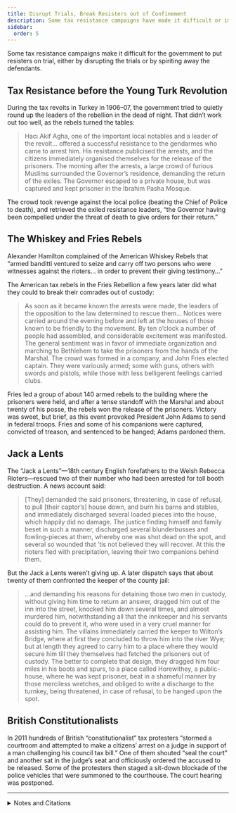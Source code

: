 ```yaml
---
title: Disrupt Trials, Break Resisters out of Confinement
description: Some tax resistance campaigns have made it difficult or impossible for the government to put resisters on trial.
sidebar:
  order: 5
---
```


Some tax resistance campaigns make it difficult for the government to put resisters on trial, either by disrupting the trials or by spiriting away the defendants.

## <Badge text="Example" size="medium" /> Tax Resistance before the Young Turk Revolution

During the tax revolts in Turkey in 1906–07, the government tried to quietly round up the leaders of the rebellion in the dead of night.
That didn’t work out too well, as the rebels turned the tables:

> Hacı Akif Agha, one of the important local notables and a leader of the revolt… offered a successful resistance to the gendarmes who came to arrest him.
> His resistance publicised the arrests, and the citizens immediately organised themselves for the release of the prisoners.
> The morning after the arrests, a large crowd of furious Muslims surrounded the Governor’s residence, demanding the return of the exiles.
> The Governor escaped to a private house, but was captured and kept prisoner in the İbrahim Pasha Mosque.

The crowd took revenge against the local police (beating the Chief of Police to death), and retrieved the exiled resistance leaders, “the Governor having been compelled under the threat of death to give orders for their return.”

## <Badge text="Example" size="medium" /> The Whiskey and Fries Rebels

Alexander Hamilton complained of the American Whiskey Rebels that “armed banditti ventured to seize and carry off two persons who were witnesses against the rioters… in order to prevent their giving testimony…”

The American tax rebels in the Fries Rebellion a few years later did what they could to break their comrades out of custody:

> As soon as it became known the arrests were made, the leaders of the opposition to the law determined to rescue them…
> Notices were carried around the evening before and left at the houses of those known to be friendly to the movement.
> By ten o’clock a number of people had assembled, and considerable excitement was manifested.
> The general sentiment was in favor of immediate organization and marching to Bethlehem to take the prisoners from the hands of the Marshal.
> The crowd was formed in a company, and John Fries elected captain.
> They were variously armed; some with guns, others with swords and pistols, while those with less belligerent feelings carried clubs.

Fries led a group of about 140 armed rebels to the building where the prisoners were held, and after a tense standoff with the Marshal and about twenty of his posse, the rebels won the release of the prisoners.
Victory was sweet, but brief, as this event provoked President John Adams to send in federal troops.
Fries and some of his companions were captured, convicted of treason, and sentenced to be hanged; Adams pardoned them.

## <Badge text="Example" size="medium" /> Jack a Lents

The “Jack a Lents”—18th century English forefathers to the Welsh Rebecca Rioters—rescued two of their number who had been arrested for toll booth destruction.
A news account said:

> [They] demanded the said prisoners, threatening, in case of refusal, to pull [their captor’s] house down, and burn his barns and stables, and immediately discharged several loaded pieces into the house, which happily did no damage.
> The justice finding himself and family beset in such a manner, discharged several blunderbusses and fowling-pieces at them, whereby one was shot dead on the spot, and several so wounded that ’tis not believed they will recover.
> At this the rioters fled with precipitation, leaving their two companions behind them.

But the Jack a Lents weren’t giving up.
A later dispatch says that about twenty of them confronted the keeper of the county jail:

> …and demanding his reasons for detaining those two men in custody, without giving him time to return an answer, dragged him out of the inn into the street, knocked him down several times, and almost murdered him, notwithstanding all that the innkeeper and his servants could do to prevent it, who were used in a very cruel manner for assisting him.
> The villains immediately carried the keeper to Wilton’s Bridge, where at first they concluded to throw him into the river Wye; but at length they agreed to carry him to a place where they would secure him till they themselves had fetched the prisoners out of custody.
> The better to complete that design, they dragged him four miles in his boots and spurs, to a place called Horewithey, a public-house, where he was kept prisoner, beat in a shameful manner by those merciless wretches, and obliged to write a discharge to the turnkey, being threatened, in case of refusal, to be hanged upon the spot.

## <Badge text="Example" size="medium" /> British Constitutionalists

In 2011 hundreds of British “constitutionalist” tax protesters “stormed a courtroom and attempted to make a citizens’ arrest on a judge in support of a man challenging his council tax bill.”
One of them shouted “seal the court” and another sat in the judge’s seat and officiously ordered the accused to be released.
Some of the protesters then staged a sit-down blockade of the police vehicles that were summoned to the courthouse.
The court hearing was postponed.

---

<details>
<summary>Notes and Citations</summary>

* Kansu, Aykut <i>The Revolution of 1908 in Turkey</i> (1997) p. 45
* Hamilton, Alexander “Excerpts from a Report to President Washington” <i>We Won’t Pay: A Tax Resistance Reader</i> (2008) pp. 120–34
* Davis, W.W.H. <i>The Fries Rebellion</i> (1899) [p. 54](https://archive.org/details/friesrebellion1700dav/page/54/mode/1up)
* <i>Daily Gazetteer</i> 8 October and 9 December 1735, as quoted in Wright, Thomas <i>England Under the House of Hanover</i>, Vol. I (1848) [pp. 154–55](https://archive.org/details/englandunderhous01wriguoft/page/154/mode/2up)
* [“Hundreds of council tax protesters storm courtroom in attempt to make citizens’ arrest of judge”](https://www.dailymail.co.uk/news/article-1364091/Council-tax-protesters-storm-courtroom-arrest-judge.html) <i>Daily Mail Online</i> 8 March 2011

</details>
